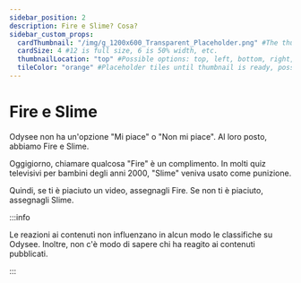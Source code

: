 ```yaml
---
sidebar_position: 2
description: Fire e Slime? Cosa?
sidebar_custom_props:
  cardThumbnail: "/img/g_1200x600_Transparent_Placeholder.png" #The thumbnail on the category card.
  cardSize: 4 #12 is full size, 6 is 50% width, etc.
  thumbnailLocation: "top" #Possible options: top, left, bottom, right, none
  tileColor: "orange" #Placeholder tiles until thumbnail is ready, possible options: blue, cream, darkpurple, lightpurple, mauve, orange, pink, none
---
```


# Fire e Slime

Odysee non ha un'opzione "Mi piace" o "Non mi piace". Al loro posto, abbiamo Fire e Slime.

Oggigiorno, chiamare qualcosa "Fire" è un complimento. In molti quiz televisivi per bambini degli anni 2000, "Slime" veniva usato come punizione.

Quindi, se ti è piaciuto un video, assegnagli Fire. Se non ti è piaciuto, assegnagli Slime.

:::info

Le reazioni ai contenuti non influenzano in alcun modo le classifiche su Odysee. Inoltre, non c'è modo di sapere chi ha reagito ai contenuti pubblicati.

:::